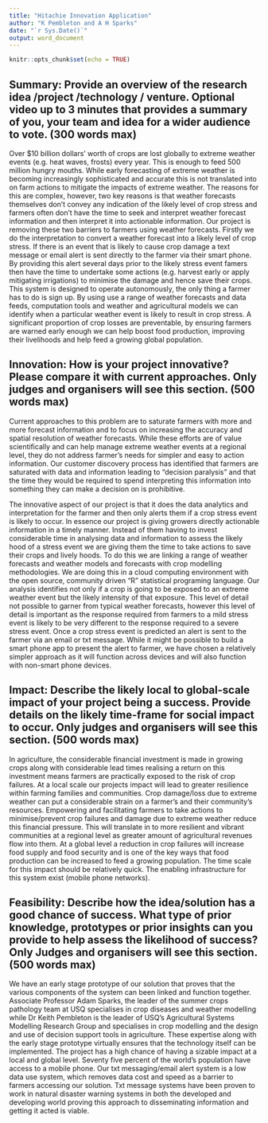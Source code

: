 ```yaml
---
title: "Hitachie Innovation Application"
author: "K Pembleton and A H Sparks"
date: "`r Sys.Date()`"
output: word_document
---
```


```r
knitr::opts_chunk$set(echo = TRUE)
```

## Summary: Provide an overview of the research idea /project /technology / venture. Optional video up to 3 minutes that provides a summary of you, your team and idea for a wider audience to vote. (300 words max)

Over $10 billion dollars’ worth of crops are lost globally to extreme weather events (e.g. heat waves, frosts) every year.  This is enough to feed 500 million hungry mouths.  While early forecasting of extreme weather is becoming increasingly sophisticated and accurate this is not translated into on farm actions to mitigate the impacts of extreme weather.  The reasons for this are complex, however, two key reasons is that weather forecasts themselves don’t convey any indication of the likely level of crop stress and farmers often don’t have the time to seek and interpret weather forecast information and then interpret it into actionable information.  Our project is removing these two barriers to farmers using weather forecasts.  Firstly we do the interpretation to convert a weather forecast into a likely level of crop stress.  If there is an event that is likely to cause crop damage a text message or email alert is sent directly to the farmer via their smart phone.  By providing this alert several days prior to the likely stress event famers then have the time to undertake some actions (e.g. harvest early or apply mitigating irrigations) to minimise the damage and hence save their crops.  This system is designed to operate autonomously, the only thing a farmer has to do is sign up.  By using use a range of weather forecasts and data feeds, computation tools and weather and agricultural models we can identify when a particular weather event is likely to result in crop stress. A significant proportion of crop losses are preventable, by ensuring farmers are warned early enough we can help boost food production, improving their livelihoods and help feed a growing global population.             

## Innovation: How is your project innovative? Please compare it with current approaches. Only judges and organisers will see this section.  (500 words max)

Current approaches to this problem are to saturate farmers with more and more forecast information and to focus on increasing the accuracy and spatial resolution of weather forecasts.  While these efforts are of value scientifically and can help manage extreme weather events at a regional level, they do not address farmer’s needs for simpler and easy to action information.  Our customer discovery process has identified that farmers are saturated with data and information leading to “decision paralysis” and that the time they would be required to spend interpreting this information into something they can make a decision on is prohibitive.  

The innovative aspect of our project is that it does the data analytics and interpretation for the farmer and then only alerts them if a crop stress event is likely to occur.  In essence our project is giving growers directly actionable information in a timely manner.  Instead of them having to invest considerable time in analysing data and information to assess the likely hood of a stress event we are giving them the time to take actions to save their crops and lively hoods.  To do this we are linking a range of weather forecasts and weather models and forecasts with crop modelling methodologies.  We are doing this in a cloud computing environment with the open source, community driven “R” statistical programing language.  Our analysis identifies not only if a crop is going to be exposed to an extreme weather event but the likely intensity of that exposure.  This level of detail not possible to garner from typical weather forecasts, however this level of detail is important as the response required from farmers to a mild stress event is likely to be very different to the response required to a severe stress event.  Once a crop stress event is predicted an alert is sent to the farmer via an email or txt message.  While it might be possible to build a smart phone app to present the alert to farmer, we have chosen a relatively simpler approach as it will function across devices and will also function with non-smart phone devices.   

## Impact:  Describe the likely local to global-scale impact of your project being a success.  Provide details on the likely time-frame for social impact to occur. Only judges and organisers will see this section. (500 words max)

In agriculture, the considerable financial investment is made in growing crops along with considerable lead times realising a return on this investment means farmers are practically exposed to the risk of crop failures.  At a local scale our projects impact will lead to greater resilience within farming families and communities.  Crop damage/loss due to extreme weather can put a considerable strain on a farmer’s and their community’s resources.  Empowering and facilitating farmers to take actions to minimise/prevent crop failures and damage due to extreme weather reduce this financial pressure.  This will translate in to more resilient and vibrant communities at a regional level as greater amount of agricultural revenues flow into them.  At a global level a reduction in crop failures will increase food supply and food security and is one of the key ways that food production can be increased to feed a growing population.  The time scale for this impact should be relatively quick.  The enabling infrastructure for this system exist (mobile phone networks).    

## Feasibility:  Describe how the idea/solution has a good chance of success. What type of prior knowledge, prototypes or prior insights can you provide to help assess the likelihood of success? Only Judges and organisers will see this section.  (500 words max)

We have an early stage prototype of our solution that proves that the various components of the system can been linked and function together.  Associate Professor Adam Sparks, the leader of the summer crops pathology team at USQ specialises in crop diseases and weather modelling while Dr Keith Pembleton is the leader of USQ’s Agricultural Systems Modelling Research Group and specialises in crop modelling and the design and use of decision support tools in agriculture.  These expertise along with the early stage prototype virtually ensures that the technology itself can be implemented.  The project has a high chance of having a sizable impact at a local and global level.  Seventy five percent of the world’s population have access to a mobile phone.  Our txt messaging/email alert system is a low data use system, which removes data cost and speed as a barrier to farmers accessing our solution.  Txt message systems have been proven to work in natural disaster warning systems in both the developed and developing world proving this approach to disseminating information and getting it acted is viable.  
